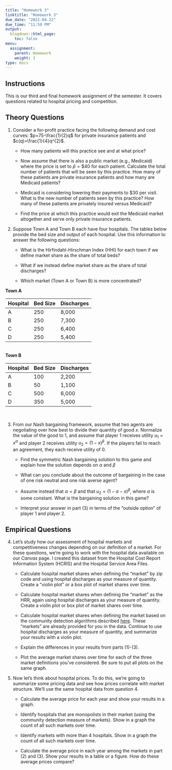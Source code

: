```yaml
---
title: "Homework 3"
linktitle: "Homework 3"
due_date: "2022-04-22"
due_time: "11:59 PM"
output:
  blogdown::html_page:
    toc: false
menu:
  assignment:
    parent: Homework
    weight: 3
type: docs
---
```


## Instructions
This is our third and final homework assignment of the semester. It covers questions related to hospital pricing and competition. 

## Theory Questions
1. Consider a for-profit practice facing the following demand and cost curves: $p=75-\frac{1}{2}q$ for private insurance patients and $c(q)=\frac{1}{4}q^{2}$.

    + How many patients will this practice see and at what price?
    
    + Now assume that there is also a public market (e.g., Medicaid) where the price is set to $\bar{p}=\$40$ for each patient. Calculate the total number of patients that will be seen by this practice. How many of these patients are private insurance patients and how many are Medicaid patients?
    
    + Medicaid is considering lowering their payments to $30 per visit. What is the new number of patients seen by this practice? How many of these patients are privately insured versus Medicaid?
    
    + Find the price at which this practice would exit the Medicaid market altogether and serve only private insurance patients.

2. Suppose Town A and Town B each have four hospitals. The tables below provide the bed size and output of each hospital. Use this information to answer the following questions:

    + What is the Hirfindahl-Hirschman Index (HHI) for each town if we define market share as the share of total beds? 
    
    + What if we instead define market share as the share of total discharges? 
    
    + Which market (Town A or Town B) is more concentrated?


<b>Town A</b><br>

 Hospital     | Bed Size | Discharges
 -------------| -------- | ---------
 A            | 250      | 8,000
 B            | 250      | 7,300
 C            | 250      | 6,400
 D            | 250      | 5,400
 
<br>
<b>Town B</b><br>

 Hospital     | Bed Size | Discharges
 -------------| -------- | ---------
 A            | 100      | 2,200
 B            |  50      | 1,100
 C            | 500      | 6,000
 D            | 350      | 5,000


<br> 



3. From our Nash bargaining framework, assume that two agents are negotiating over how best to divide their quantity of good $x$. Normalize the value of the good to 1, and assume that player 1 receives utility $u_{1}=x^{\alpha}$ and player 2 receives utility $u_{2}=(1-x)^{\beta}$. If the players fail to reach an agreement, they each receive utility of 0.

    + Find the symmetric Nash bargaining solution to this game and explain how the solution depends on $\alpha$ and $\beta$
    
    + What can you conclude about the outcome of bargaining in the case of one risk neutral and one risk averse agent?
    
    + Assume instead that $\alpha=\beta$ and that $u_{2}=(1-a-x)^{\beta}$, where $a$ is some constant. What is the bargaining solution in this game?
    
    + Interpret your answer in part (3) in terms of the "outside option" of player 1 and player 2.


## Empirical Questions
4. Let's study how our assessment of hospital markets and competitiveness changes depending on our definition of a market. For these questions, we're going to work with the hospital data available on our *Canvas* page. I created this dataset from the Hospital Cost Report Information System (HCRIS) and the Hospital Service Area Files.

    + Calculate hospital market shares when defining the "market" by zip code and using hospital discharges as your measure of quantity. Create a "violin plot" or a box plot of market shares over time.

    + Calculate hospital market shares when defining the "market" as the HRR, again using hospital discharges as your measure of quantity. Create a violin plot or box plot of market shares over time. 

    + Calculate hospital market shares when defining the market based on the community detection algorithms described [here](https://github.com/graveja0/health-care-markets). These "markets" are already provided for you in the data. Continue to use hospital discharges as your measure of quantity, and summarize your results with a violin plot. 
    
    + Explain the differences in your results from parts (1)-(3).

    + Plot the average market shares over time for each of the three market definitions you've considered. Be sure to put all plots on the same graph.
    
    
5. Now let's think about hospital prices. To do this, we're going to summarize some pricing data and see how prices correlate with market structure. We'll use the same hospital data from question 4.

    + Calculate the average price for each year and show your results in a graph.
    
    + Identify hospitals that are monopolists in their market (using the community detection measure of markets). Show in a graph the count of all such markets over time.
    
    + Identify markets with more than 4 hospitals. Show in a graph the count of all such markets over time.
    
    + Calculate the average price in each year among the markets in part (2) and (3). Show your results in a table or a figure. How do these average prices compare?